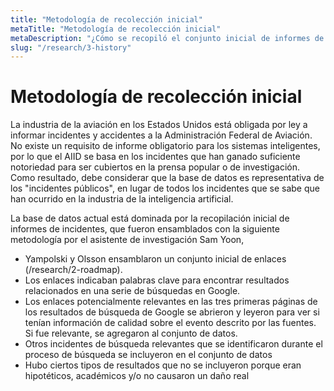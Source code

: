 ```yaml
---
title: "Metodología de recolección inicial"
metaTitle: "Metodología de recolección inicial"
metaDescription: "¿Cómo se recopiló el conjunto inicial de informes de incidentes para la base de datos de incidentes de AI?"
slug: "/research/3-history"
---
```


# Metodología de recolección inicial

La industria de la aviación en los Estados Unidos está obligada por ley a informar incidentes y accidentes a la Administración Federal de Aviación. No existe un requisito de informe obligatorio para los sistemas inteligentes, por lo que el AIID se basa en los incidentes que han ganado suficiente notoriedad para ser cubiertos en la prensa popular o de investigación. Como resultado, debe considerar que la base de datos es representativa de los "incidentes públicos", en lugar de todos los incidentes que se sabe que han ocurrido en la industria de la inteligencia artificial.

La base de datos actual está dominada por la recopilación inicial de informes de incidentes, que fueron ensamblados con la siguiente metodología por el asistente de investigación Sam Yoon,

- Yampolski y Olsson ensamblaron un conjunto inicial de enlaces (/research/2-roadmap).
- Los enlaces indicaban palabras clave para encontrar resultados relacionados en una serie de búsquedas en Google.
- Los enlaces potencialmente relevantes en las tres primeras páginas de los resultados de búsqueda de Google se abrieron y leyeron para ver si tenían información de calidad sobre el evento descrito por las fuentes. Si fue relevante, se agregaron al conjunto de datos.
- Otros incidentes de búsqueda relevantes que se identificaron durante el proceso de búsqueda se incluyeron en el conjunto de datos
- Hubo ciertos tipos de resultados que no se incluyeron porque eran hipotéticos, académicos y/o no causaron un daño real